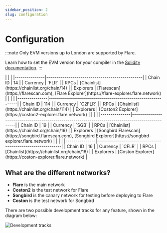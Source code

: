 ```yaml
---
sidebar_position: 2
slug: configuration
---
```


# Configuration

:::note
Only EVM versions up to London are supported by Flare.

Learn how to set the EVM version for your compiler in the [Solidity documentation](https://docs.soliditylang.org/en/latest/using-the-compiler.html#setting-the-evm-version-to-target).
:::


<Tabs>
  <TabItem value="flare" label="Flare" default>
    |               |                                                |
    |---------------|------------------------------------------------|
    | Chain ID      | 14                                             |
    | Currency  | `FLR`                                          |
    | RPCs          | [Chainlist](https://chainlist.org/chain/14)    |
    | Explorers     | [Flarescan](https://flarescan.com), [Flare Explorer](https://flare-explorer.flare.network) |

  </TabItem>
  <TabItem value="coston2" label="Flare Testnet (Coston2)">
    |               |                                                              |
    |---------------|--------------------------------------------------------------|
    | Chain ID      | 114                                                          |
    | Currency  | `C2FLR`                                                       |
    | RPCs          | [Chainlist](https://chainlist.org/chain/114)                 |
    | Explorers     | [Coston2 Explorer](https://coston2-explorer.flare.network) |

  </TabItem>
    <TabItem value="songbird" label="Songbird">
    |               |                                                                 |
    |---------------|--------------------------------------------------------------------------------------------------|
    | Chain ID      | 19                                                 |
    | Currency  | `SGB`                                                                                            |
    | RPCs          | [Chainlist](https://chainlist.org/chain/19)                                                      |
    | Explorers     | [Songbird Flarescan](https://songbird.flarescan.com), [Songbird Explorer](https://songbird-explorer.flare.network)  |

  </TabItem>
  <TabItem value="coston" label="Songbird Testnet (Coston)">
    |               |                                                            |
    |---------------|------------------------------------------------------------|
    | Chain ID      | 16                                                         |
    | Currency  | `CFLR`                                                     |
    | RPCs          | [Chainlist](https://chainlist.org/chain/16)                |
    | Explorers     | [Coston Explorer](https://coston-explorer.flare.network) |

  </TabItem>

</Tabs>

## What are the different networks?

- **Flare** is the main network
- **Coston2** is the test network for Flare
- **Songbird** is the canary network for testing before deploying to Flare
- **Coston** is the test network for Songbird

There are two possible development tracks for any feature, shown in the diagram below:

![Development tracks](img/development-tracks.png)
